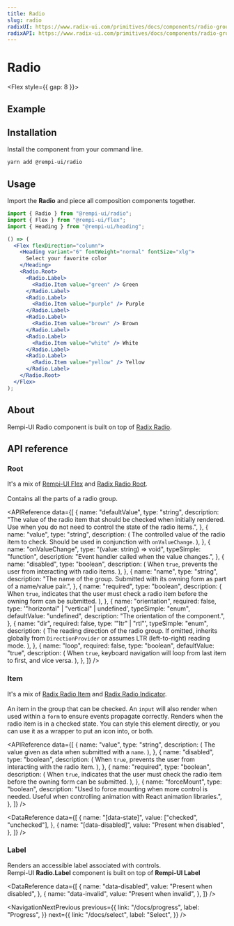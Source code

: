 ```yaml
---
title: Radio
slug: radio
radixUI: https://www.radix-ui.com/primitives/docs/components/radio-group
radixAPI: https://www.radix-ui.com/primitives/docs/components/radio-group#api-reference
---
```


# Radio

<Description text="A set of checkable buttons—known as radio buttons—where no more than one of the buttons can be checked at a time." />

<Flex style={{ gap: 8 }}>
  <RadixUI href="https://www.radix-ui.com/primitives/docs/components/radio-group" />
  <RadixAPI href="https://www.radix-ui.com/primitives/docs/components/radio-group#api-reference" />
</Flex>

## Example

<PreviewComponent name="radio" />

## Installation

Install the component from your command line.

```bash
yarn add @rempi-ui/radio
```

## Usage

Import the <strong>Radio</strong> and piece all composition components together.

```jsx
import { Radio } from "@rempi-ui/radio";
import { Flex } from "@rempi-ui/flex";
import { Heading } from "@rempi-ui/heading";

() => (
  <Flex flexDirection="column">
    <Heading variant="6" fontWeight="normal" fontSize="xlg">
      Select your favorite color
    </Heading>
    <Radio.Root>
      <Radio.Label>
        <Radio.Item value="green" /> Green
      </Radio.Label>
      <Radio.Label>
        <Radio.Item value="purple" /> Purple
      </Radio.Label>
      <Radio.Label>
        <Radio.Item value="brown" /> Brown
      </Radio.Label>
      <Radio.Label>
        <Radio.Item value="white" /> White
      </Radio.Label>
      <Radio.Label>
        <Radio.Item value="yellow" /> Yellow
      </Radio.Label>
    </Radio.Root>
  </Flex>
);
```

## About

Rempi-UI Radio component is built on top of [Radix Radio](https://www.radix-ui.com/primitives/docs/components/radio-group).

## API reference

### Root

It's a mix of [Rempi-UI Flex](/docs/flex) and [Radix Radio Root](https://www.radix-ui.com/primitives/docs/components/radio-group#root).<br /><br />
Contains all the parts of a radio group.

<MoreInfo componentName="Rempi-UI Flex" componentLink="/docs/flex" />
<MoreInfo
  componentName="Radix Radio Root"
  componentLink="https://www.radix-ui.com/primitives/docs/components/radio-group#root"
/>

<APIReference
  data={[
    {
      name: "defaultValue",
      type: "string",
      description:
        "The value of the radio item that should be checked when initially rendered. Use when you do not need to control the state of the radio items.",
    },
    {
      name: "value",
      type: "string",
      description: (
        <span>
          The controlled value of the radio item to check. Should be used in
          conjunction with <code>onValueChange</code>.
        </span>
      ),
    },
    {
      name: "onValueChange",
      type: "(value: string) => void",
      typeSimple: "function",
      description: "Event handler called when the value changes.",
    },
    {
      name: "disabled",
      type: "boolean",
      description: (
        <span>
          When <code>true</code>, prevents the user from interacting with radio
          items.
        </span>
      ),
    },
    {
      name: "name",
      type: "string",
      description:
        "The name of the group. Submitted with its owning form as part of a name/value pair.",
    },
    {
      name: "required",
      type: "boolean",
      description: (
        <span>
          When <code>true</code>, indicates that the user must check a radio
          item before the owning form can be submitted.
        </span>
      ),
    },
    {
      name: "orientation",
      required: false,
      type: '"horizontal" | "vertical" | undefined',
      typeSimple: "enum",
      defaultValue: "undefined",
      description: "The orientation of the component.",
    },
    {
      name: "dir",
      required: false,
      type: '"ltr" | "rtl"',
      typeSimple: "enum",
      description: (
        <span>
          The reading direction of the radio group. If omitted, inherits
          globally from <code>DirectionProvider</code> or assumes LTR
          (left-to-right) reading mode.
        </span>
      ),
    },
    {
      name: "loop",
      required: false,
      type: "boolean",
      defaultValue: "true",
      description: (
        <span>
          When <code>true</code>, keyboard navigation will loop from last item
          to first, and vice versa.
        </span>
      ),
    },
  ]}
/>

### Item

It's a mix of [Radix Radio Item](https://www.radix-ui.com/primitives/docs/components/radio-group#item) and [Radix Radio Indicator](https://www.radix-ui.com/primitives/docs/components/radio-group#indicator).<br/><br/>
An item in the group that can be checked. An `input` will also render when used within a `form` to ensure events propagate correctly. Renders when the radio item is in a checked state. You can style this element directly, or you can use it as a wrapper to put an icon into, or both.

<MoreInfo
  componentName="Radix Radio Item"
  componentLink="https://www.radix-ui.com/primitives/docs/components/radio-group#item"
/>
<MoreInfo
  componentName="Radix Radio Indicator"
  componentLink="https://www.radix-ui.com/primitives/docs/components/radio-group#indicator"
/>

<APIReference
  data={[
    {
      name: "value",
      type: "string",
      description: (
        <span>
          The value given as data when submitted with a <code>name</code>.
        </span>
      ),
    },
    {
      name: "disabled",
      type: "boolean",
      description: (
        <span>
          When <code>true</code>, prevents the user from interacting with the
          radio item.
        </span>
      ),
    },
    {
      name: "required",
      type: "boolean",
      description: (
        <span>
          When <code>true</code>, indicates that the user must check the radio
          item before the owning form can be submitted.
        </span>
      ),
    },
    {
      name: "forceMount",
      type: "boolean",
      description:
        "Used to force mounting when more control is needed. Useful when controlling animation with React animation libraries.",
    },
  ]}
/>

<DataReference
  data={[
    {
      name: "[data-state]",
      value: ["checked", "unchecked"],
    },
    {
      name: "[data-disabled]",
      value: "Present when disabled",
    },
  ]}
/>

### Label

Renders an accessible label associated with controls.<br />
Rempi-UI <strong>Radio.Label</strong> component is built on top of <strong>Rempi-UI Label</strong>

<MoreInfo componentName="Rempi-UI Label" componentLink="/docs/label" />

<DataReference
  data={[
    {
      name: "data-disabled",
      value: "Present when disabled",
    },
    {
      name: "data-invalid",
      value: "Present when invalid",
    },
  ]}
/>

<NavigationNextPrevious
  previous={{
    link: "/docs/progress",
    label: "Progress",
  }}
  next={{
    link: "/docs/select",
    label: "Select",
  }}
/>
